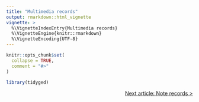 ```yaml
---
title: "Multimedia records"
output: rmarkdown::html_vignette
vignette: >
  %\VignetteIndexEntry{Multimedia records}
  %\VignetteEngine{knitr::rmarkdown}
  %\VignetteEncoding{UTF-8}
---
```


```r
knitr::opts_chunk$set(
  collapse = TRUE,
  comment = "#>"
)
```

```r
library(tidyged)
```

<p style="text-align: right;"><a href="https://jl5000.github.io/tidyged/articles/note_records.html">Next article: Note records ></a></p>